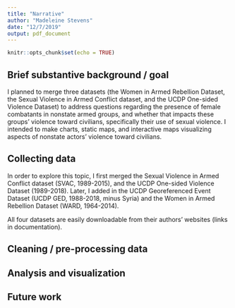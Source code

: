 ```yaml
---
title: "Narrative"
author: "Madeleine Stevens"
date: "12/7/2019"
output: pdf_document
---
```


```r
knitr::opts_chunk$set(echo = TRUE)
```

## Brief substantive background / goal

I planned to merge three datasets (the Women in Armed Rebellion Dataset, the Sexual Violence in Armed Conflict dataset, and the UCDP One-sided Violence Dataset) to address questions regarding the presence of female combatants in nonstate armed groups, and whether that impacts these groups' violence toward civilians, specifically their use of sexual violence. I intended to make charts, static maps, and interactive maps visualizing aspects of nonstate actors' violence toward civilians.


## Collecting data

In order to explore this topic, I first merged the Sexual Violence in Armed Conflict dataset (SVAC, 1989-2015), and the UCDP One-sided Violence Dataset (1989-2018). Later, I added in the UCDP Georeferenced Event Dataset (UCDP GED, 1988-2018, minus Syria) and the Women in Armed Rebellion Dataset (WARD, 1964-2014).

All four datasets are easily downloadable from their authors' websites (links in documentation).

## Cleaning / pre-processing data

## Analysis and visualization

## Future work

